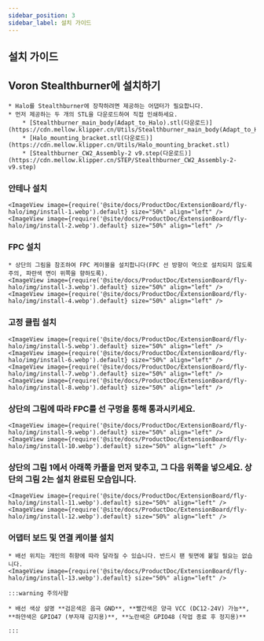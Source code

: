 ```yaml
---
sidebar_position: 3
sidebar_label: 설치 가이드
---
```


## 설치 가이드

## Voron Stealthburner에 설치하기

    * Halo를 Stealthburner에 장착하려면 제공하는 어댑터가 필요합니다.
    * 먼저 제공하는 두 개의 STL을 다운로드하여 직접 인쇄하세요.
        * [Stealthburner_main_body(Adapt_to_Halo).stl(다운로드)](https://cdn.mellow.klipper.cn/Utils/Stealthburner_main_body(Adapt_to_Halo).stl)
        * [Halo_mounting_bracket.stl(다운로드)](https://cdn.mellow.klipper.cn/Utils/Halo_mounting_bracket.stl)
        * [Stealthburner_CW2_Assembly-2 v9.step(다운로드)](https://cdn.mellow.klipper.cn/STEP/Stealthburner_CW2_Assembly-2-v9.step)

### 안테나 설치
    <ImageView image={require('@site/docs/ProductDoc/ExtensionBoard/fly-halo/img/install-1.webp').default} size="50%" align="left" />
    <ImageView image={require('@site/docs/ProductDoc/ExtensionBoard/fly-halo/img/install-2.webp').default} size="50%" align="left" />

### FPC 설치
    * 상단의 그림을 참조하여 FPC 케이블을 설치합니다(FPC 선 방향이 역으로 설치되지 않도록 주의, 파란색 면이 위쪽을 향하도록).
    <ImageView image={require('@site/docs/ProductDoc/ExtensionBoard/fly-halo/img/install-3.webp').default} size="50%" align="left" />
    <ImageView image={require('@site/docs/ProductDoc/ExtensionBoard/fly-halo/img/install-4.webp').default} size="50%" align="left" />

### 고정 클립 설치

    <ImageView image={require('@site/docs/ProductDoc/ExtensionBoard/fly-halo/img/install-5.webp').default} size="50%" align="left" />
    <ImageView image={require('@site/docs/ProductDoc/ExtensionBoard/fly-halo/img/install-6.webp').default} size="50%" align="left" />
    <ImageView image={require('@site/docs/ProductDoc/ExtensionBoard/fly-halo/img/install-7.webp').default} size="50%" align="left" />
    <ImageView image={require('@site/docs/ProductDoc/ExtensionBoard/fly-halo/img/install-8.webp').default} size="50%" align="left" />

### 상단의 그림에 따라 FPC를 선 구멍을 통해 통과시키세요.

    <ImageView image={require('@site/docs/ProductDoc/ExtensionBoard/fly-halo/img/install-9.webp').default} size="50%" align="left" />
    <ImageView image={require('@site/docs/ProductDoc/ExtensionBoard/fly-halo/img/install-10.webp').default} size="50%" align="left" />

### 상단의 그림 1에서 아래쪽 카플을 먼저 맞추고, 그 다음 위쪽을 넣으세요. 상단의 그림 2는 설치 완료된 모습입니다.

    <ImageView image={require('@site/docs/ProductDoc/ExtensionBoard/fly-halo/img/install-11.webp').default} size="50%" align="left" />
    <ImageView image={require('@site/docs/ProductDoc/ExtensionBoard/fly-halo/img/install-12.webp').default} size="50%" align="left" />

### 어댑터 보드 및 연결 케이블 설치
    * 배선 위치는 개인의 취향에 따라 달라질 수 있습니다. 반드시 팬 뒷면에 붙일 필요는 없습니다.
    <ImageView image={require('@site/docs/ProductDoc/ExtensionBoard/fly-halo/img/install-13.webp').default} size="50%" align="left" />

    :::warning 주의사항

    * 배선 색상 설명 **검은색은 음극 GND**, **빨간색은 양극 VCC (DC12-24V) 가능**, **하얀색은 GPIO47 (부자재 감지용)**, **노란색은 GPIO48 (작업 종료 후 정지용)**

    :::
